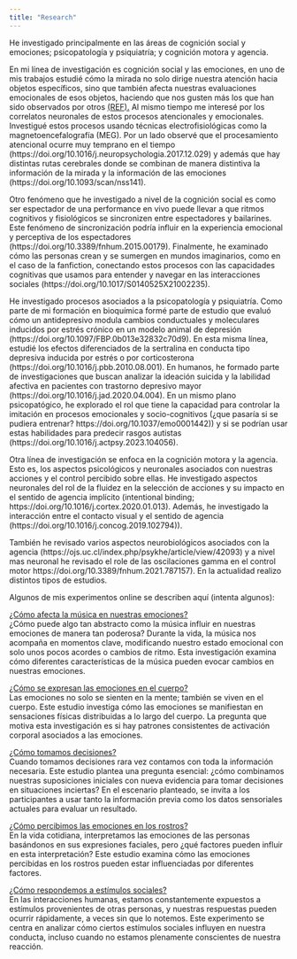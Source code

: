 ```yaml
---
title: "Research"
---
```


He investigado principalmente en las áreas de cognición social y emociones; psicopatología y psiquiatría; y cognición motora y agencia. 


En mi línea de investigación es cognición social y las emociones, en uno de mis trabajos estudié cómo la mirada no solo dirige nuestra atención hacia objetos específicos, sino que también afecta nuestras evaluaciones emocionales de esos objetos, haciendo que nos gusten más los que han sido observados por otros 
<a href="https://doi.org/10.1080/02699931.2014.919899" target="_blank">(REF).</a> Al mismo tiempo me interesé por los correlatos neuronales de estos procesos atencionales y emocionales. Investigué estos procesos usando técnicas electrofisiológicas como la magnetoencefalografía (MEG). Por un lado observé que el procesamiento atencional ocurre muy temprano en el tiempo (https://doi.org/10.1016/j.neuropsychologia.2017.12.029) y además que hay distintas rutas cerebrales donde se combinan de manera distintiva la información de la mirada y la información de las emociones (https://doi.org/10.1093/scan/nss141).

Otro fenómeno que he investigado a nivel de la cognición social es como ser espectador de una performance en vivo puede llevar a que ritmos cognitivos y fisiológicos se sincronizen entre espectadores y bailarines. Este fenómeno de sincronización podría influir en la experiencia emocional y perceptiva de los espectadores (https://doi.org/10.3389/fnhum.2015.00179). Finalmente, he examinado cómo las personas crean y se sumergen en mundos imaginarios, como en el caso de la fanfiction, conectando estos procesos con las capacidades cognitivas que usamos para entender y navegar en las interacciones sociales (https://doi.org/10.1017/S0140525X21002235).

He investigado procesos asociados a la psicopatología y psiquiatría. Como parte de mi formación en bioquímica formé parte de estudio que evaluó cómo un antidepresivo modula cambios conductuales y moleculares inducidos por estrés crónico en un modelo animal de depresión (https://doi.org/10.1097/FBP.0b013e32832c70d9). En esta misma línea, estudié los efectos diferenciados de la sertralina en conducta tipo depresiva inducida por estrés o por corticosterona (https://doi.org/10.1016/j.pbb.2010.08.001). En humanos, he formado parte de investigaciones que buscan analizar la ideación suicida y la labilidad afectiva en pacientes con trastorno depresivo mayor (https://doi.org/10.1016/j.jad.2020.04.004). En un mismo plano psicopatógico, he explorado el rol que tiene la capacidad para controlar la imitación en procesos emocionales y socio-cognitivos (¿que pasaría si se pudiera entrenar? https://doi.org/10.1037/emo0001442)) y si se podrían usar estas habilidades para predecir rasgos autistas (https://doi.org/10.1016/j.actpsy.2023.104056).

Otra línea de investigación se enfoca en la cognición motora y la agencia. Esto es, los aspectos psicológicos y neuronales asociados con nuestras acciones y el control percibido sobre ellas. He investigado aspectos neuronales del rol de la fluidez en la selección de acciones y su impacto en el sentido de agencia implícito (intentional binding; https://doi.org/10.1016/j.cortex.2020.01.013). Además, he investigado la interacción entre el contacto visual y el sentido de agencia (https://doi.org/10.1016/j.concog.2019.102794)).

También he revisado varios aspectos neurobiológicos asociados con la agencia (https://ojs.uc.cl/index.php/psykhe/article/view/42093) y a nivel mas neuronal he revisado el role de las oscilaciones gamma en el control motor https://doi.org/10.3389/fnhum.2021.787157).
En la actualidad realizo distintos tipos de estudios.


Algunos de mis experimentos online se describen aquí (intenta algunos):

<a href="https://ayq5whrkjb.cognition.run" target="_blank">¿Cómo afecta la música en nuestras emociones?</a> \
¿Cómo puede algo tan abstracto como la música influir en nuestras emociones de manera tan poderosa? Durante la vida, la música nos acompaña en momentos clave, modificando nuestro estado emocional con solo unos pocos acordes o cambios de ritmo. Esta investigación examina cómo diferentes características de la música pueden evocar cambios en nuestras emociones.

<a href="https://2nowtl2igi.cognition.run" target="_blank">¿Cómo se expresan las emociones en el cuerpo?</a> \
Las emociones no solo se sienten en la mente; también se viven en el cuerpo. Este estudio investiga cómo las emociones se manifiestan en sensaciones físicas distribuidas a lo largo del cuerpo. La pregunta que motiva esta investigación es si hay patrones consistentes de activación corporal asociados a las emociones.

<a href="https://cdprtxiob2.cognition.run" target="_blank">¿Cómo tomamos decisiones?</a> \
Cuando tomamos decisiones rara vez contamos con toda la información necesaria. Este estudio plantea una pregunta esencial: ¿cómo combinamos nuestras suposiciones iniciales con nueva evidencia para tomar decisiones en situaciones inciertas? En el escenario planteado, se invita a los participantes a usar tanto la información previa como los datos sensoriales actuales para evaluar un resultado.

<a href="https://oiaiuaylos.cognition.run" target="_blank">¿Cómo percibimos las emociones en los rostros?</a> \
En la vida cotidiana, interpretamos las emociones de las personas basándonos en sus expresiones faciales, pero ¿qué factores pueden influir en esta interpretación? Este estudio examina cómo las emociones percibidas en los rostros pueden estar influenciadas por diferentes factores.

<a href="https://efhgseqwcc.cognition.run/" target="_blank">¿Cómo respondemos a estímulos sociales?</a> \
En las interacciones humanas, estamos constantemente expuestos a estímulos provenientes de otras personas, y nuestras respuestas pueden ocurrir rápidamente, a veces sin que lo notemos. Este experimento se centra en analizar cómo ciertos estímulos sociales influyen en nuestra conducta, incluso cuando no estamos plenamente conscientes de nuestra reacción. 
